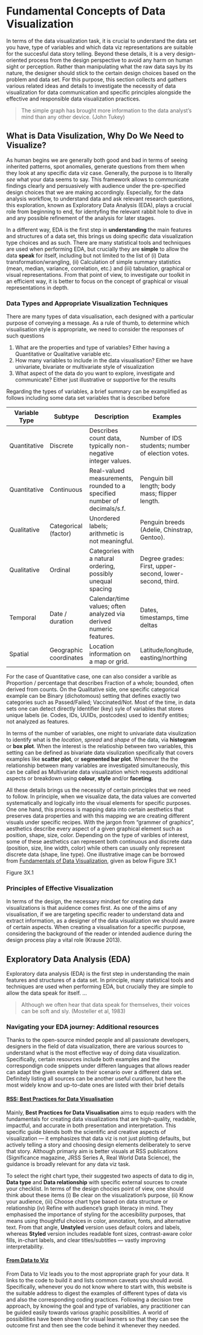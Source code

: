 # Fundamental Concepts of Data Visualization

In terms of the data visualization task, it is crucial to understand the data set you have, type of variables and which data viz representations are suitable for the succesful data story telling. Beyond these details, it is a very design-oriented process from the design perspective to avoid any harm on human sight or perception. Rather than manipulating what the raw data says by its nature, the designer should stick to the certain design choices based on the problem and data set. For this purpose, this section collects and gathers various related ideas and details to investigate the necessity of data visualization for data communication and specific principles alongside the effective and responsible data visualization practices. 

> The simple graph has brought more information to the data analyst's mind than any other device. (John Tukey)

## What is Data Visulization, Why Do We Need to Visualize?

As human begins we are generally both good and bad in terms of seeing inherited patterns, spot anomalies, generate questions from them when they look at any specific data viz case. Generally, the purpose is to literally *see* what your data seems to say. This framework allows to communicate findings clearly and persuasively with audience under the pre-specified design choices that we are making accordingly. Especially, for the data analysis workflow, to understand data and ask relevant research questions, this exploration, known as Exploratory Data Analysis (EDA), plays a crucial role from beginning to end, for identyfing the relevant rabbit hole to dive in and any possible refinement of the analysis for later stages. 

In a different way, EDA is the first step in **understanding** the main features and structures of a data set, this brings us doing specific data visualization type choices and as such. There are many statistical tools and techniques are used when performing EDA, but crucially they are **simple** to allow the data __speak__ for itself, including but not limited to the list of (i) Data transformation/wrangling, (ii) Calculation of simple summary statistics (mean, median, variance, correlation, etc.) and (iii) tabulation, graphical or visual representations. From that point of view, to investigate our toolkit in an efficient way, it is better to focus on the concept of graphical or visual representations in depth. 

### Data Types and Appropriate Visualization Techniques

There are many types of data visualisation, each designed with a particular purpose of conveying a message. As a rule of thumb, to determine which visualisation style is appropriate, we need to consider the responses of such questions 

1. What are the properties and type of variables? Either having a Quantitative or Qualitative variable etc.
2. How many variables to include in the data visualisation? Either we have univariate, bivariate or multivariate style of visualization 
3. What aspect of the data do you want to explore, investigate and communicate? Either just illustrative or supportive for the results

Regarding the types of variables, a brief summary can be examplified as follows including some data set variables that is described before 

| Variable Type | Subtype                | Description                                                              | Examples                                                 |
| ------------- | --------------------   | ------------------------------------------------------------------------ | -------------------------------------------------------- |
| Quantitative  | Discrete               | Describes count data, typically non-negative integer values.             | Number of IDS students; number of election votes.        |
| Quantitative  | Continuous             | Real-valued measurements, rounded to a specified number of decimals/s.f. | Penguin bill length; body mass; flipper length.          |
| Qualitative   | Categorical (factor)   | Unordered labels; arithmetic is not meaningful.                          | Penguin breeds (Adelie, Chinstrap, Gentoo).              |
| Qualitative   | Ordinal                | Categories with a natural ordering, possibly unequal spacing             | Degree grades: First, upper-second, lower-second, third. |
| Temporal      | Date / duration        | Calendar/time values; often analyzed via derived numeric features.       | Dates, timestamps, time deltas                           | 
| Spatial       | Geographic coordinates | Location information on a map or grid.                                   | Latitude/longitude, easting/northing                     |

For the case of Quantitative case, one can also consider a varible as Proportion / percentage that describes Fraction of a whole; bounded, often derived from counts.  On the Qualitative side, one specific categorical example can be Binary (dichotomous) setting that defines exactly two categories such as Passed/Failed; Vaccinated/Not. Most of the time, in data sets one can detect directly Identifier (key) syle of variables that stores unique labels (ie. Codes, IDs, UUIDs, postcodes) used to identify entities; not analyzed as features. 

In terms of the number of variables, one might to univariate data visulization to identify what is the _location_, _spread_ and _shape_ of the data, via **histogram** or **box plot**. When the interest is the relatioship between two variables, this setting can be defined as bivariate data visulization specifically that covers examples like **scatter plot**, or **segmented bar plot**. Whenever the the relationship between many variables are investigated simultaneously, this can be called as Multivariate data visualization which requests additional aspects or breakdown using **colour**, **style** and/or **faceting**.

All these details brings us the necessity of certain principles that we need to follow. In principle, when we visualize data, the data values are converted systematically and logically into the visual elements for specific purposes. One one hand, this process is mapping data into certain aesthetics that preserves data properties and with this mapping we are creating different visuals under specific recipes. With the jargon from "grammer of graphics", aesthetics describe every aspect of a given graphical element such as position, shape, size, color. Depending on the type of varibles of interest, some of these aesthetics can represent both continuous and discrete data (position, size, line width, color) while others can usually only represent discrete data (shape, line type). One illustrative image can be borrowed from [Fundamentals of Data Visualization](https://clauswilke.com/dataviz/), given as below Figure 3X.1

Figure 3X.1

### Principles of Effective Visualization

In terms of the design, the necessary mindset for creating data visualizations is that auidence comes first. As one of the aims of any visualisation, if we are targeting specific reader to understand data and extract information, as a designer of the data visualization we should aware of certain aspects. When creating a visualisation for a specific purpose, considering the background of the reader or intended audience during the design process play a vital role (Krause 2013). 

## Exploratory Data Analysis (EDA)

Exploratory data analysis (EDA) is the first step in understanding the main features and structures of a data set. In principle, many statistical tools and techniques are used when performing EDA, but crucially they are simple to allow the data speak for itself. ...

> Although we often hear that data speak for themselves, their voices can be soft and sly. (Mosteller et al, 1983)

### Navigating your EDA journey: Additional resources 

Thanks to the open-source minded people and all passionate developers, designers in the field of data visualization, there are various sources to understand what is the most effective way of doing data visualization. Specifically, certain resources include both examples and the correspondign code snippets under differen languages that allows reader can adapt the given example to their scenario over a different data set. Definitely listing all sources can be another useful curation, but here the most widely know and up-to-date ones are listed with their brief details 

#### [RSS: Best Practices for Data Visualisation](https://royal-statistical-society.github.io/datavisguide/)

Mainly, **Best Practices for Data Visualisation** aims to equip readers with the fundamentals for creating data visualizations that are high-quality, readable, impactful, and accurate in both presentation and interpretation. This specific guide blends both the scientific and creative aspects of visualization — it emphasizes that data viz is not just plotting defaults, but actively telling a story and choosing design elements deliberately to serve that story. Although primariy aim is better visuals at RSS publications (Significance magazine, JRSS Series A, Real World Data Science), the guidance is broadly relevant for any data viz task. 

To select the right chart type, their suggested two aspects of data to dig in, **Data type** and **Data relationship** with specific external sources to create your checklist. In terms of the design chocies point of view, one should think about these items (i) Be clear on the visualization's purpose, (ii) Know your audience, (iii) Choose chart type based on data structure or relationship (iv) Refine with audience’s graph literacy in mind. They emphasised the importance of styling for the accesibility purposes, that means using thoughtful choices in color, annotation, fonts, and alternative text. From that angle, **Unstyled** version uses default colors and labels, whereas **Styled** version includes readable font sizes, contrast-aware color fills, in-chart labels, and clear titles/subtitles — vastly improving interpretability. 

#### [From Data to Viz](https://www.data-to-viz.com/)

From Data to Viz leads you to the most appropriate graph for your data. It links to the code to build it and lists common caveats you should avoid. Specifically, whenever you do not know where to start with, this website is the suitable address to digest the examples of different types of data vis and also the corresponding coding practices. Following a decision tree approach, by knowing the goal and type of variables, any practitioner can be guided easily towards various graphic possibilities. A world of possibilities have been shown for visual learners so that they can see the outcome first and then see the code behind it whenever they needed. 


